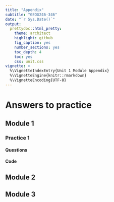 ```yaml
---
title: "Appendix"
subtitle: "GEOG246-346"
date: "`r Sys.Date()`"
output:
  prettydoc::html_pretty:
    theme: architect
    highlight: github
    fig_caption: yes
    number_sections: yes
    toc_depth: 4
    toc: yes
    css: unit.css
vignette: >
  %\VignetteIndexEntry{Unit 1 Module Appendix}
  %\VignetteEngine{knitr::rmarkdown}
  %\VignetteEncoding{UTF-8}
---
```



# Answers to practice
## Module 1
### Practice 1
#### Questions
#### Code

## Module 2

## Module 3
